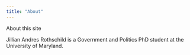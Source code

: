 ```yaml
---
title: "About"
---
```


About this site

Jillian Andres Rothschild is a Government and Politics PhD student at the University of Maryland.
